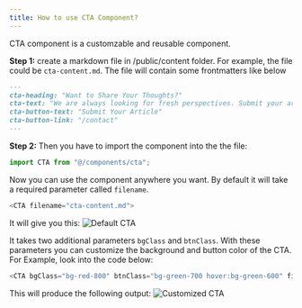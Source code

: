 ```yaml
---
title: How to use CTA Component?
---
```


CTA component is a customzable and reusable component. 

**Step 1:** create a markdown file in /public/content folder. For example, the file could be `cta-content.md`. The file will contain some frontmatters like below

```markdown
---
cta-heading: "Want to Share Your Thoughts?"
cta-text: "We are always looking for fresh perspectives. Submit your article and become a contributor today!"
cta-button-text: "Submit Your Article"
cta-button-link: "/contact"
---
```


**Step 2:** Then you have to import the component into the the file:

```javascript
import CTA from "@/components/cta";
```
Now you can use the component anywhere you want. By default it will take a required parameter called `filename`.

```javascript
<CTA filename="cta-content.md">
```

It will give you this:
![Default CTA](/images/cta-default.png)

It takes two additional parameters `bgClass` and `btnClass`. With these parameters you can customize the background and button color of the CTA. For Example, look into the code below:

```js
<CTA bgClass="bg-red-800" btnClass="bg-green-700 hover:bg-green-600" fileName="cta-content.md"/>
```

This will produce the following output:
![Customized CTA](/images/cta-custom.png)


